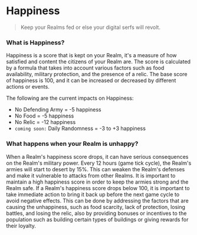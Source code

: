 # Happiness

> Keep your Realms fed or else your digital serfs will revolt.

### What is Happiness?

Happiness is a score that is kept on your Realm, it's a measure of how satisfied and content the citizens of your Realm are. The score is calculated by a formula that takes into account various factors such as food availability, military protection, and the presence of a relic. The base score of happiness is 100, and it can be increased or decreased by different actions or events.

The following are the current impacts on Happiness:

- No Defending Army = -5 happiness
- No Food = -5 happiness
- No Relic = -12 happiness
- `coming soon:` Daily Randomness = -3 to +3 happiness

### What happens when your Realm is unhappy?

When a Realm's happiness score drops, it can have serious consequences on the Realm's military power. Every 12 hours (game tick cycle), the Realm's armies will start to desert by 15%. This can weaken the Realm's defenses and make it vulnerable to attacks from other Realms. It is important to maintain a high happiness score in order to keep the armies strong and the Realm safe. If a Realm's happiness score drops below 100, it is important to take immediate action to bring it back up before the next game cycle to avoid negative effects. This can be done by addressing the factors that are causing the unhappiness, such as food scarcity, lack of protection, losing battles, and losing the relic, also by providing bonuses or incentives to the population such as building certain types of buildings or giving rewards for their loyalty.
